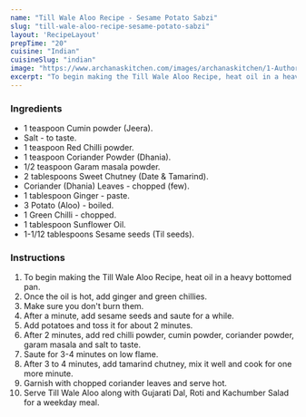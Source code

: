 ---
name: "Till Wale Aloo Recipe - Sesame Potato Sabzi"
slug: "till-wale-aloo-recipe-sesame-potato-sabzi"
layout: 'RecipeLayout'
prepTime: "20"
cuisine: "Indian"
cuisineSlug: "indian"
image: "https://www.archanaskitchen.com/images/archanaskitchen/1-Author/pooja/Till_wale_aloo.jpg"
excerpt: "To begin making the Till Wale Aloo Recipe, heat oil in a heavy bottomed pan"
---

### Ingredients

- 1 teaspoon Cumin powder (Jeera).
- Salt - to taste.
- 1 teaspoon Red Chilli powder.
- 1 teaspoon Coriander Powder (Dhania).
- 1/2 teaspoon Garam masala powder.
- 2 tablespoons Sweet Chutney (Date & Tamarind).
- Coriander (Dhania) Leaves - chopped (few).
- 1 tablespoon Ginger - paste.
- 3 Potato (Aloo) - boiled.
- 1 Green Chilli - chopped.
- 1 tablespoon Sunflower Oil.
- 1-1/12 tablespoons Sesame seeds (Til seeds).

### Instructions

1. To begin making the Till Wale Aloo Recipe, heat oil in a heavy bottomed pan.
1. Once the oil is hot, add ginger and green chillies.
1. Make sure you don't burn them.
1. After a minute, add sesame seeds and saute for a while.
1. Add potatoes and toss it for about 2 minutes.
1. After 2 minutes, add red chilli powder, cumin powder, coriander powder, garam masala and salt to taste.
1. Saute for 3-4 minutes on low flame.
1. After 3 to 4 minutes, add tamarind chutney, mix it well and cook for one more minute.
1. Garnish with chopped coriander leaves and serve hot.
1. Serve Till Wale Aloo along with Gujarati Dal, Roti and Kachumber Salad for a weekday meal.
